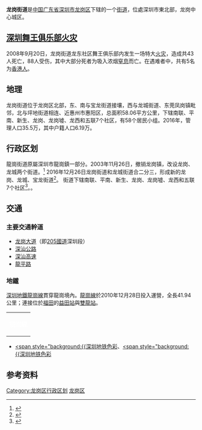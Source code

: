 {{中国乡级行政区|44/03/07/016/000
|景观照片文件名 = 
|景观照片描述 = 
|位置图文件名 = 
|位置图描述 = 
|汉语拼音 = 
|通用拼音 = 
|上级行政区 = [[广东省|广东省]][[深圳市|深圳市]][[龙岗区|龙岗区]]
|建置时间 = 2004年
|政府驻地 = 
|地理坐标 = 
|总面积 = 58.06平方公里
|户籍人口 = 6.19万
|户籍人口年份 = 2016
|常住人口 = 35.5万
|常住人口年份 = 2016
|人口密度 = 6114人/平方公里
|GDP = 
|GDP年份 = 
|邮政编码 = 
|电话区号 = 0755
|官方网站 = http://www.lgjdb.com/
|网站名称 = 龙岗街道办事处
}}

'''龙岗街道'''是[[中华人民共和国|中国]][[广东省|广东省]][[深圳市|深圳市]][[龙岗区|龙岗区]]下辖的一个[[街道_(行政区划)|街道]]，位處深圳市東北部，龙岗中心城区。

==[[深圳舞王俱乐部火灾|深圳舞王俱乐部火灾]]==
2008年9月20日，龙岗街道龙东社区舞王俱乐部内发生一场特大[[火灾|火灾]]，造成共43人死亡，88人受伤，其中大部分死者为吸入浓烟[[窒息|窒息]]而亡。在遇难者中，共有5名为[[香港人|香港人]]。

==地理==
龙岗街道位于龙岗区北部，东、南与宝龙街道接壤，西与龙城街道、东莞凤岗镇毗邻，北与坪地街道相连、近惠州市惠阳区，总面积58.06平方公里，下辖南联、平南、新生、龙岗、龙岗墟、龙西和五联7个社区，有58个居民小组。2016年，管理人口35.5万，其中户籍人口6.19万。


==行政区划==

龍崗街道原屬深圳市龍崗鎮一部分。2003年11月26日，撤销龙岗镇，改设龙岗、龙城两个街道。<ref>{{Cite web |url=http://www.lgjdb.com/Column.aspx?ColId=128 |title=深圳市龙岗街道办事处网站-街道概况 |access-date=2012-11-03 |archive-date=2019-06-10 |archive-url=https://web.archive.org/web/20190610093155/http://www.lgjdb.com/Column.aspx?ColId=128 |dead-url=no }}</ref>
2016年12月26日龙岗街道和龙城街道合二分三，形成新的龙岗、龙城、宝龙街道<ref>{{Cite news|url=http://sz.leju.com/news/2016-12-27/10306219338475091841427.shtml|title=深圳宝安区街道“6变10” 龙岗区街道“8变11”|last=|first=|date=2016-12-27|work=南方日报|accessdate=2017-01-10|archive-url=https://web.archive.org/web/20170110161409/http://sz.leju.com/news/2016-12-27/10306219338475091841427.shtml|archive-date=2017-01-10|dead-url=yes}}</ref>。
街道下辖南联、平南、新生、龙岗、龙岗墟、龙西和五联7个社区<ref name="龙岗街道概况">{{cite web|title=龙岗街道概况|url=http://www.lgjdb.lg.gov.cn/lgjdb/jdjj/list_tt.shtml|deadurl=yes|archiveurl=https://web.archive.org/web/20170415012454/http://www.lgjdb.lg.gov.cn/lgjdb/jdjj/list_tt.shtml|archivedate=2017-04-15}}</ref>。。

==交通==
=== 主要交通幹道　===
*[[龙岗大道|龙岗大道]]（即[[205國道|205國道]]深圳段）
*[[深汕公路|深汕公路]]
*[[深汕高速|深汕高速]]
*[[龍平路|龍平路]]
=== 地鐵 ===
[[深圳地鐵|深圳地鐵]][[龍崗線|龍崗線]]貫穿龍崗境內。[[龍崗線|龍崗線]]於2010年12月28日投入運營，全長41.94公里；連接位於[[福田區|福田]]的[[益田站_(深圳)|益田站]]與[[雙龍站_(深圳)|雙龍站]]。
{| class="wikitable" style="text-align: center;"
| colspan=2 style="background:{{深圳地铁色彩|龍崗線}};color:#FFFFFF;" | '''龍崗線'''
|}
*[[南聯站|<span style="background:{{深圳地铁色彩]]、[[雙龍站|<span style="background:{{深圳地铁色彩]]


==参考资料==
{{Reflist}}

{{深圳市龙岗区行政区划}}
[[Category:龙岗区行政区划|Category:龙岗区行政区划]]
[[Category:深圳街道_(行政区划)|龙岗区]]